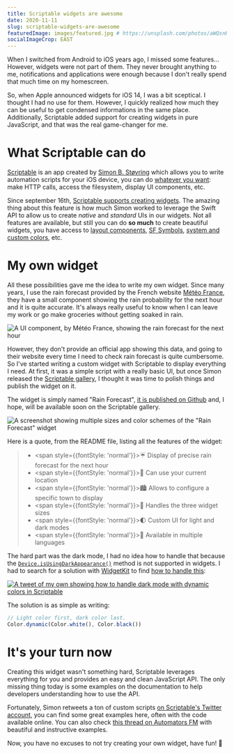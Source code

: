 ```yaml
---
title: Scriptable widgets are awesome
date: 2020-11-11
slug: scriptable-widgets-are-awesome
featuredImage: images/featured.jpg # https://unsplash.com/photos/aWQsnHaITD8
socialImageCrop: EAST
---
```


When I switched from Android to iOS years ago, I missed some features… However, widgets were not part of them. They never brought anything to me, notifications and applications were enough because I don't really spend that much time on my homescreen.

So, when Apple announced widgets for iOS 14, I was a bit sceptical. I thought I had no use for them. However, I quickly realized how much they can be useful to get condensed informations in the same place. Additionally, Scriptable added support for creating widgets in pure JavaScript, and that was the real game-changer for me.

# What Scriptable can do

[Scriptable](https://scriptable.app/) is an app created by [Simon B. Støvring](https://twitter.com/simonbs) which allows you to write automation scripts for your iOS device, you can do [whatever you want](https://docs.scriptable.app/): make HTTP calls, access the filesystem, display UI components, etc.

Since september 16th, [Scriptable supports creating widgets](https://twitter.com/scriptableapp/status/1306343097824051205). The amazing thing about this feature is how much Simon worked to leverage the Swift API to allow us to create _native_ and _standard_ UIs in our widgets. Not all features are available, but still you can do **so much** to create beautiful widgets, you have access to [layout components](https://docs.scriptable.app/widgetstack/), [SF Symbols](https://docs.scriptable.app/sfsymbol/), [system and custom colors](https://docs.scriptable.app/color/), etc.

# My own widget

All these possibilities gave me the idea to write my own widget. Since many years, I use the rain forecast provided by the French website [Météo France](https://meteofrance.com), they have a small component showing the rain probability for the next hour and it is quite accurate. It's always really useful to know when I can leave my work or go make groceries without getting soaked in rain.

<MaxWidth max={550}>

![A UI component, by Météo France, showing the rain forecast for the next hour](images/meteo-france.png)

</MaxWidth>

However, they don't provide an official app showing this data, and going to their website every time I need to check rain forecast is quite cumbersome. So I've started writing a custom widget with Scriptable to display everything I need. At first, it was a simple script with a really basic UI, but once Simon released the [Scriptable gallery](https://twitter.com/scriptableapp/status/1324416725383860227), I thought it was time to polish things and publish the widget on it.

The widget is simply named "Rain Forecast", [it is published on Github](https://github.com/nesk/rain-forecast-widget/) and, I hope, will be available soon on the Scriptable gallery.

<Caption text="Multiple sizes and color schemes are available.">

![A screenshot showing multiple sizes and color schemes of the "Rain Forecast" widget](images/screenshot.jpg)

</Caption>

Here is a quote, from the README file, listing all the features of the widget:

> - <span style={{fontStyle: 'normal'}}>☔️</span> Display of precise rain forecast for the next hour
> - <span style={{fontStyle: 'normal'}}>📍</span> Can use your current location
> - <span style={{fontStyle: 'normal'}}>🏙</span> Allows to configure a specific town to display
> - <span style={{fontStyle: 'normal'}}>📏</span> Handles the three widget sizes
> - <span style={{fontStyle: 'normal'}}>🌓</span> Custom UI for light and dark modes
> - <span style={{fontStyle: 'normal'}}>🏴</span> Available in multiple languages

The hard part was the dark mode, I had no idea how to handle that because the [`Device.isUsingDarkAppearance()`](https://docs.scriptable.app/device/#isusingdarkappearance) method is not supported in widgets. I had to search for a solution with [WidgetKit](https://developer.apple.com/widgets/) to find [how to handle this](https://developer.apple.com/forums/thread/656457):

[![A tweet of my own showing how to handle dark mode with dynamic colors in Scriptable](images/twitter.png)](https://twitter.com/johannpardanaud/status/1325376185908465666)

The solution is as simple as writing:

```js
// Light color first, dark color last.
Color.dynamic(Color.white(), Color.black())
```

# It's your turn now

Creating this widget wasn't something hard, Scriptable leverages everything for you and provides an easy and clean JavaScript API. The only missing thing today is some examples on the documentation to help developers understanding how to use the API.

Fortunately, Simon retweets a ton of custom scripts [on Scriptable's Twitter account](https://twitter.com/scriptableapp), you can find some great examples here, often with the code available online. You can also check [this thread on Automators FM](https://talk.automators.fm/t/widget-examples/7994) with beautiful and instructive examples.

Now, you have no excuses to not try creating your own widget, have fun! 🤪
